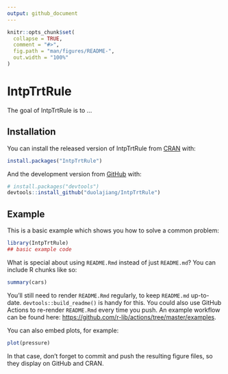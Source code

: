 ```yaml
---
output: github_document
---
```


<!-- README.md is generated from README.Rmd. Please edit that file -->

```r
knitr::opts_chunk$set(
  collapse = TRUE,
  comment = "#>",
  fig.path = "man/figures/README-",
  out.width = "100%"
)
```
# IntpTrtRule

<!-- badges: start -->
<!-- badges: end -->

The goal of IntpTrtRule is to ...

## Installation

You can install the released version of IntpTrtRule from [CRAN](https://CRAN.R-project.org) with:

``` r
install.packages("IntpTrtRule")
```

And the development version from [GitHub](https://github.com/) with:

``` r
# install.packages("devtools")
devtools::install_github("duolajiang/IntpTrtRule")
```
## Example

This is a basic example which shows you how to solve a common problem:

```r
library(IntpTrtRule)
## basic example code
```

What is special about using `README.Rmd` instead of just `README.md`? You can include R chunks like so:

```r
summary(cars)
```

You'll still need to render `README.Rmd` regularly, to keep `README.md` up-to-date. `devtools::build_readme()` is handy for this. You could also use GitHub Actions to re-render `README.Rmd` every time you push. An example workflow can be found here: <https://github.com/r-lib/actions/tree/master/examples>.

You can also embed plots, for example:

```r
plot(pressure)
```

In that case, don't forget to commit and push the resulting figure files, so they display on GitHub and CRAN.
